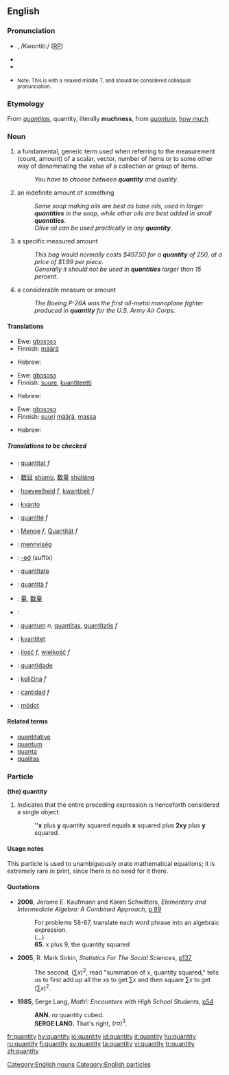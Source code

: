==English==

===Pronunciation===
* {{IPA|/ˈkʍɑndədi/ or /ˈkʍɑnɾəɾi/ (''Canadian'')}}, /Kwɒntitiː/ ([[RP]])
* {{Audio|en-ca-quantity.ogg|Audio (CA)}}
* {{audio|en-us-quantity2.ogg|Audio (US)}}
* {{audio|en-us-quantity.ogg|Audio 2 (US)}} <small>Note: This is with a relaxed middle T, and should be considered colloquial pronunciation.</small>

===Etymology===
From {{L.}} ''[[quantitas]]'', quantity, literally '''muchness''', from ''[[quantum]]'', [[how much]]

===Noun===
{{wikipedia}}
{{en-noun|quantities}}

# a fundamental, generic term used when referring to the measurement (count, amount) of a scalar, vector, number of items or to some other way of denominating the value of a collection or group of items.
#: ''You have to choose between '''quantity''' and quality.''
# an indefinite amount of something
#: ''Some soap making oils are best as base oils, used in larger '''quantities''' in the soap, while other oils are best added in small '''quantities'''.''
#: ''Olive oil can be used practically in any '''quantity'''.''
# a specific measured amount
#: ''This bag would normally costs $497.50 for a '''quantity''' of 250, at a price of $1.99 per piece.''
#: ''Generally it should not be used in '''quantities''' larger than 15 percent. ''
# a considerable measure or amount
#: ''The Boeing P-26A was the first all-metal monoplane fighter produced in '''quantity''' for the U.S. Army Air Corps.''

====Translations====
{{trans-top|a fundamental, generic term used when referring to the measurement}}
{{trans-mid}}
{{trans-bottom}}

{{trans-top|an indefinite amount of something}}
*Ewe: [[gbɔsɔsɔ]]
*Finnish: [[määrä]]
{{trans-mid}}
*Hebrew: {{he-translation|כמות|kamut}}
{{trans-bottom}}

{{trans-top|a specific measured amount}}
*Ewe: [[gbɔsɔsɔ]]
*Finnish: [[suure]], [[kvantiteetti]]
{{trans-mid}}
*Hebrew: {{he-translation|כמות|kamut}}
{{trans-bottom}}

{{trans-top|a considerable measure or amount}}
*Ewe: [[gbɔsɔsɔ]]
*Finnish: [[suuri]] [[määrä]], [[massa]]
{{trans-mid}}
*Hebrew: {{he-translation|כמות|kamut}}
{{trans-bottom}}

=====Translations to be checked=====
{{checktrans}}
{{top}}
*{{ttbc|Catalan}}: [[quantitat]] ''f''
*{{ttbc|Chinese}}: [[数目]] [[shumu|shùmù]], [[数量]] [[shuliang|shùliàng]]
*{{ttbc|Dutch}}: [[hoeveelheid]] ''f'', [[kwantiteit]] ''f''
*{{ttbc|Esperanto}}: [[kvanto]]
*{{ttbc|French}}: [[quantité]] ''f''
*{{ttbc|German}}: [[Menge]] ''f'', [[Quantität]] ''f''
*{{ttbc|Hungarian}}: [[mennyiség]]
*{{ttbc|Ido}}: [[-ed]] (suffix)
*{{ttbc|Interlingua}}: [[quantitate]]
{{mid}}
*{{ttbc|Italian}}: [[quantità]] ''f''
*{{ttbc|Japanese}}: [[量]], [[数量]]
*{{ttbc|Kurdish}}: {{KUchar|[[چه‌ندی]]}}
*{{ttbc|Latin}}: [[quantum]] ''n'', [[quantitas]], [[quantitatis]] ''f''
*{{ttbc|Norwegian}}: [[kvantitet]]
*{{ttbc|Polish}}: [[ilość]] ''f'', [[wielkość]] ''f''
*{{ttbc|Portuguese}}: [[quantidade]]
*{{ttbc|Slovenian}}: [[količina]] ''f''
*{{ttbc|Spanish}}: [[cantidad]] ''f''
*{{ttbc|Volapük}}: [[mödot]]
{{bottom}}

====Related terms====
*[[quantitative]]
*[[quantum]]
*[[quanta]]
*[[qualitas]]

===Particle===
'''(the) quantity'''

# {{mathematics}} Indicates that the entire preceding expression is henceforth considered a single object.
#: '''''x''' plus '''y''' quantity squared equals '''x''' squared plus '''2xy''' plus '''y''' squared.

====Usage notes====
This particle is used to unambiguously orate mathematical equations; it is extremely rare in print, since there is no need for it there.

====Quotations====
*'''2006''', Jerome E. Kaufmann and Karen Schwitters, ''Elementary and Intermediate Algebra: A Combined Approach'', [http://books.google.com/books?vid=ISBN0534490247&id=7RKsTaF92MgC&pg=PA89&lpg=PA89&dq=%22quantity+squared%22&sig=X7wk68CoTM4uHM4AIhpLKSYByRI#PPA90,M1 p 89]
*:For problems 58-67, translate each word phrase into an algebraic expression.
*: (...)
*:'''65.''' x plus 9, the quantity squared
*'''2005''', R. Mark Sirkin, ''Statistics For The Social Sciences'', [http://books.google.com/books?vid=ISBN141290546X&id=67vpZ5VOj14C&pg=PA137&lpg=PA137&dq=%22quantity+squared%22&sig=PRz6Zbd10l0FeIbF9Zqw5LL8gYU#PPA137,M1 p137]
*:The second, <math>(\sum x)^2</math>, read "summation of x, quantity squared," tells us to first add up all the xs to get <math>\sum x</math> and then square <math>\sum x</math> to get <math>(\sum x)^2</math>.
*'''1985''', Serge Lang, ''Math!: Encounters with High School Students'', [http://books.google.com/books?vid=ISBN0387961291&id=guSHaf5TJ70C&pg=PA54&lpg=PA54&ots=Oew4sy2FUZ&dq=%22quantity+cubed%22&sig=4ivw5_O0TYgnLs37-9-DKJTch0o p54]
*:'''ANN.''' <math>ra</math> quantity cubed.
*:'''SERGE LANG.''' That's right, <math>(ra)^3</math>.

[[Category:English nouns]]
[[Category:English particles]]

[[fr:quantity]]
[[hy:quantity]]
[[io:quantity]]
[[id:quantity]]
[[it:quantity]]
[[hu:quantity]]
[[ru:quantity]]
[[fi:quantity]]
[[sv:quantity]]
[[ta:quantity]]
[[vi:quantity]]
[[tr:quantity]]
[[zh:quantity]]